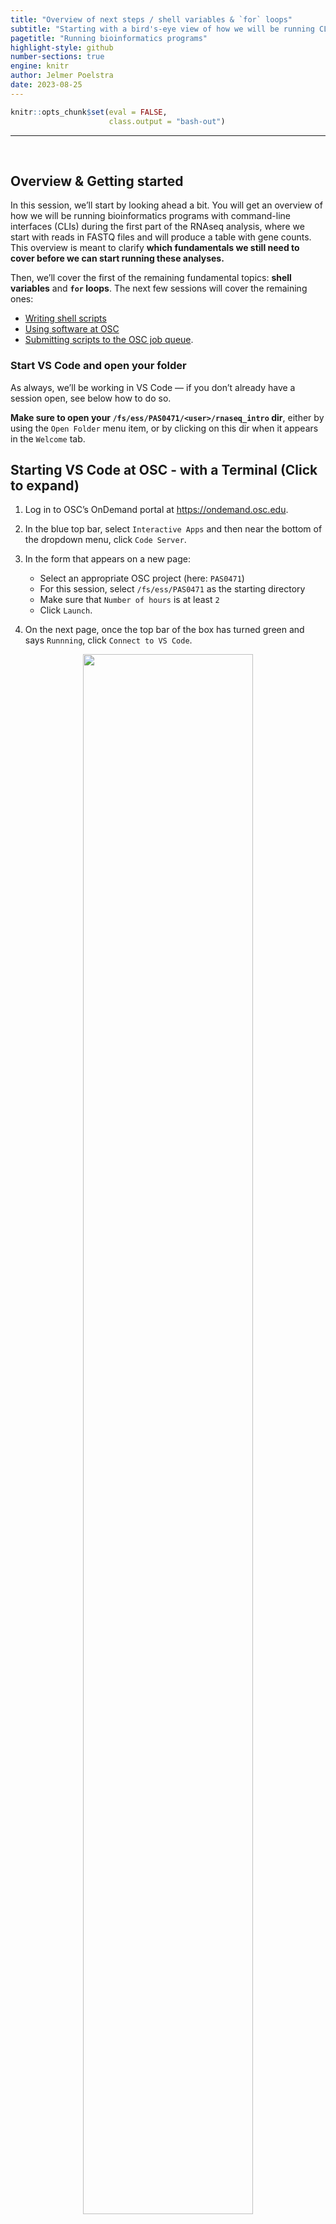 ```yaml
---
title: "Overview of next steps / shell variables & `for` loops"
subtitle: "Starting with a bird's-eye view of how we will be running CLI bioinformatics programs"
pagetitle: "Running bioinformatics programs"
highlight-style: github
number-sections: true
engine: knitr
author: Jelmer Poelstra
date: 2023-08-25
---
```


```r
knitr::opts_chunk$set(eval = FALSE,
                      class.output = "bash-out")
```

-------

<br>

## Overview & Getting started

In this session, we'll start by looking ahead a bit.
You will get an overview of how we will be running bioinformatics programs with
command-line interfaces (CLIs) during the first part of the RNAseq analysis,
where we start with reads in FASTQ files and will produce a table with gene counts.
This overview is meant to clarify
**which fundamentals we still need to cover before we can start running these analyses.**

Then, we'll cover the first of the remaining fundamental topics:
**shell variables** and **`for` loops**.
The next few sessions will cover the remaining ones:

- [Writing shell scripts](./A07_scripts.qmd)
- [Using software at OSC](./A08_software.qmd)
- [Submitting scripts to the OSC job queue](./A09_slurm.qmd).

### Start VS Code and open your folder {-}

As always, we'll be working in VS Code &mdash;
if you don't already have a session open, see below how to do so.

**Make sure to open your `/fs/ess/PAS0471/<user>/rnaseq_intro` dir**,
either by using the `Open Folder` menu item,
or by clicking on this dir when it appears in the `Welcome` tab.

:::{.callout-tip collapse="true"}
## Starting VS Code at OSC - with a Terminal (Click to expand)
1. Log in to OSC's OnDemand portal at <https://ondemand.osc.edu>.

2. In the blue top bar, select `Interactive Apps`
   and then near the bottom of the dropdown menu, click `Code Server`.

3. In the form that appears on a new page:
   - Select an appropriate OSC project (here: `PAS0471`)
   - For this session, select `/fs/ess/PAS0471` as the starting directory
   - Make sure that `Number of hours` is at least `2`
   - Click `Launch`.

4. On the next page, once the top bar of the box has turned green
   and says `Runnning`, click `Connect to VS Code`.

<figure><p align="center"><img src=img/osc-code-launch_ed.png width="80%"></p></figure>

5. Open a Terminal by clicking
   &nbsp; {{< fa bars >}} &nbsp; => `Terminal` => `New Terminal`.
   (Or use one of the keyboard shortcuts:
   <kbd>Ctrl</kbd>+<kbd>\`</kbd> (backtick) or
   <kbd>Ctrl</kbd>+<kbd>Shift</kbd>+<kbd>C</kbd>.)

6. In the `Welcome` tab under `Recent`,
   you should see your `/fs/ess/PAS0471/<user>/rnaseq_intro` dir listed:
   click on that to open it.
   Alternatively, use
   &nbsp; {{< fa bars >}} &nbsp; => &nbsp; `File` &nbsp; => &nbsp; `Open Folder`
   to open that dir in VS Code.
:::

:::{.callout-warning collapse="true"}
#### Don't have your own dir with the data? (Click to expand)
If you missed the last session, or deleted your `rnaseq_intro` dir entirely,
run these commands to get a (fresh) copy of all files you should have so far:

```bash
mkdir -p /fs/ess/PAS0471/$USER/rnaseq_intro
cp -r /fs/ess/PAS0471/demo/202307_rnaseq /fs/ess/PAS0471/$USER/rnaseq_intro
```

And if you do have an `rnaseq_intro` dir,
but you want to start over because you moved or removed some of the files
while practicing, then delete the dir before your run the commands above:

```bash
rm -r /fs/ess/PAS0471/$USER/rnaseq_intro
```

You should have at least the following files in this dir:

```.bash-out
/fs/ess/PAS0471/demo/202307_rnaseq
├── data
│   └── fastq
│       ├── ASPC1_A178V_R1.fastq.gz
│       ├── ASPC1_A178V_R2.fastq.gz
│       ├── ASPC1_G31V_R1.fastq.gz
│       ├── ASPC1_G31V_R2.fastq.gz
│       ├── md5sums.txt
│       ├── Miapaca2_A178V_R1.fastq.gz
│       ├── Miapaca2_A178V_R2.fastq.gz
│       ├── Miapaca2_G31V_R1.fastq.gz
│       └── Miapaca2_G31V_R2.fastq.gz
├── metadata
│   └── meta.tsv
└── README.md
│   └── ref
│       ├── GCF_000001405.40.fna
│       ├── GCF_000001405.40.gtf
```
:::

<br>

## Running CLI bioinformatics programs at OSC: an overview

As pointed out earlier,
bioinformatics software (programs) that we use to analyze genomic data are
typically run from the command line.
That is, they have a "command-line interface" (*CLI*) rather than a
"graphical user interface" (*GUI*),
and are run using commands that are structurally very similar to how we've
been using basic Unix shell commands.

Here, we'll use the program _FastQC_ as an example,
which performs quality control (QC) on a FASTQ file, 
and is often the very first step when analyzing a newly sequenced genomics dataset.

### Running a CLI program interactively

When we run a bioinformatics program at OSC,
we'll always have to first make the program available to us.
We will cover that in more in detail in the session [Software at OSC](A08_software.qmd)
&mdash; but here is how you can do this for _FastQC_:

```bash
# Load the OSC "module" for FastQC, so we can use this program
module load fastqc
```

Next, we could run _FastQC_ for one of our FASTQ files as follows:

```bash
# First create the output dir
mkdir -p results/fastqc

# Tell FastQC about the output dir with --outdir, and pass the file name as an argument
fastqc --outdir results/fastqc data/fastq/ASPC1_A178V_R1.fastq.gz
```
```.bash-out
Started analysis of ASPC1_A178V_R1.fastq.gz
Approx 5% complete for ASPC1_A178V_R1.fastq.gz
Approx 10% complete for ASPC1_A178V_R1.fastq.gz
Approx 15% complete for ASPC1_A178V_R1.fastq.gz
# [...truncated]
Approx 95% complete for ASPC1_A178V_R1.fastq.gz
Approx 100% complete for ASPC1_A178V_R1.fastq.gz
Analysis complete for ASPC1_A178V_R1.fastq.gz
```
```bash
ls -lh results/fastqc
```
```.bash-out
total 736K
-rw-r--r-- 1 jelmer PAS0471 266K Aug 15 10:39 ASPC1_A178V_R1_fastqc.html
-rw-r--r-- 1 jelmer PAS0471 456K Aug 15 10:39 ASPC1_A178V_R1_fastqc.zip
```

That seems to have worked!
We have two output files,
including an HTML file that contains figures with all the results.

So should we simply repeat this for all our FASTQ files?
I.e., we could run the `fastqc` command 8 times,
each time passing a different input file as the argument.
That seems a bit tedious,
and remember that the full dataset contains even more files...

::: {.callout-note}
For completeness' sake, I should mention that it is in fact possible
to pass multiple files as argument to `fastqc`.
If we did that, we'd only need to run _FastQC_ once,
and would not need the approach shown below, where we use a loop.

However, using a loop is a very general approach,
and is necessary for the many programs that can only run one FASTQ file or one
sample at a time.
When using a supercomputer like OSC,
this is also by far the most time-efficient approach,
because it allows each sample/file to be processed in parallel rather than
consecutively.
:::

### Looping over input files

We can avoid having to type a very similar command a whole bunch of times
by using a **loop**.

Further down on this page,
we will learn all about [`for` loops](#for-loops).
Here, we'll again just see a quick example,
and it is not yet important to understand the details of the code below,
which will "loop over" all FASTQ files in the `data/fastq` dir,
and run _FastQC_ for one file at a time:

```bash
for fastq_file in data/fastq/*fastq.gz; do
    fastqc --outdir results/fastqc "$fastq_file"
done
```
```.bash-out
Started analysis of ASPC1_A178V_R1.fastq.gz
Approx 5% complete for ASPC1_A178V_R1.fastq.gz
# [...]
Started analysis of ASPC1_A178V_R2.fastq.gz
Approx 5% complete for ASPC1_A178V_R2.fastq.gz
# [...]
Started analysis of ASPC1_G31V_R1.fastq.gz
Approx 5% complete for ASPC1_G31V_R1.fastq.gz
# [...]
# [Output for all remaining files follows...]
```

That's a lot better than repeating a similar line of codes many times &mdash;
and the loop would be exactly the same regardless of whether we had
8 or 200 FASTQ files!

However, recall that our full dataset also has _much larger_ files.
A _FastQC_ run on one of these will take several minutes,
so our loop might take a while to finish
(and it gets worse,
as some of the other programs we'll run later take much longer than this).
Most of all, when we run the program interactively and consecutively like this,
we would not make use of the supercomputer's strengths at all:
this is basically like running it on our own laptop,
since each _FastQC_ run happens consecutively.

### Running the program with a shell script

What we should do instead is to submit a separate compute job for each _FastQC_ run,
and these can then all run in parallel (i.e., at the same time)
on different OSC compute nodes.
Making the switch from interactively running _FastQC_
to submitting each run as a compute job
will involve _two steps_:

1. Putting the code to run _FastQC_ **inside a shell script**
2. **Submitting** that shell script to the OSC compute job queue with `sbatch`
   (rather than directly _running_ it)

We will cover the basics of shell scripts in the
[session on shell scripts](./A07_scripts.qmd) &mdash;
for now, you just need to know that these scripts are small text files 
(with the extension `.sh`) that basically contain the same kind of shell code
we've been running interactively, with some added bells and whistles.

If for now we just assume we had created such a script,
we can modify our loop as follows to run _FastQC_ through a script,
instead of including the command to run the program directly in the loop:

```bash
# Don't run this - meant as an example only (you don't have this script yet)
for fastq_file in data/fastq/*fastq.gz; do
    bash scripts/fastqc.sh "$fastq_file"
done
```
```.bash-out
Started analysis of ASPC1_A178V_R1.fastq.gz
Approx 5% complete for ASPC1_A178V_R1.fastq.gz
# [...]
Started analysis of ASPC1_A178V_R2.fastq.gz
Approx 5% complete for ASPC1_A178V_R2.fastq.gz
# [...]
Started analysis of ASPC1_G31V_R1.fastq.gz
Approx 5% complete for ASPC1_G31V_R1.fastq.gz
# [...]
# [Output for all remaining files follows...]
```

However,
**running that loop would still make _FastQC_ run _sequentially_**
on the node that we are at,
instead of in parallel on different compute nodes.
With the script, we've set ourselves up to be able to submit batch jobs,
but running the script in itself does not change much yet.

### Submitting the script to the job scheduler (many times)

To run our script in parallel,
we will use the `sbatch` command,
which will submit the script to the Slurm job scheduler in every iteration of
the loop (i.e., as many times as we have input files):

```bash
# Don't run this - meant as an example only (you don't have this script yet)
for fastq_file in data/fastq/*fastq.gz; do
    sbatch --account=PAS0471 scripts/fastqc.sh "$fastq_file"
done
```
```.bash-out
Submitted batch job 23510054
Submitted batch job 23510055
# [Output truncated...]
```

We will learn about `sbatch` and associated commands,
as well as the different options you can use to specify the resources you want to
request (how much time, how many cores, etc),
in the [session on Slurm compute jobs](./A09_slurm.qmd).

### Summarizing what we need to learn about

- **`for` loops and variables**  
  **`for` loops** will allow you to repeat operations &mdash;
  specifically, we will later use them to submit many scripts at the same time,
  one per input file or sample.
  Using **variables** will allow you to run scripts flexibly,
  with different input files and settings; they are also used in loops.
  _We'll talk about these in the sections below._

- **Making software available**  
  At OSC, a bunch of bioinformatics programs are installed system-wide,
  but they still need to be "loaded" via `module load`.
  This collection of programs is unfortunately not comprehensive and we also
  need another approach, as we'll see in the
  [session Software at OSC](./A08_software.qmd).

- **Writing shell scripts**  
  Putting the code to run individual bioinformatics programs inside small shell
  scripts will allow us to submit them to Slurm job scheduler.
  Using scripts is more generally useful for e.g. long-running commands or programs,
  and is a good way to keep your code organized and clear.
  We'll talk about [shell scripts in the next session](./A07_scripts.qmd).

- **Submitting scripts to the Slurm job scheduler**  
  Submitting scripts as Slurm batch jobs at OSC allows us, for example,
  to run the same analysis for different samples simultaneously.
  We'll see this in more detail in the [session on Slurm jobs](./A09_slurm.qmd). 

<br>

## Variables

In programming, we use **variables** for things that:

  - We refer to repeatedly and/or
  - Are subject to change.

These tend to be _settings_ like the paths to input and output files,
and parameter values for programs.
Using variables makes it easier to change such settings.
We also need to understand variables to _work with loops and scripts_.

### Assigning and referencing variables

**To _assign_ a value to a variable in Bash** (in short: to assign a variable),
use the syntax `variable=value`:

```bash
# Assign the value "beach" to the variable "location":
location=beach

# Assign the value "200" to the variable "nlines":
nlines=200
```

:::{.callout-warning}
## There can be no spaces around the equals sign (`=`)!
:::

**To _reference_ a variable** (i.e., to access its value),
you need to put a dollar sign `$` in front of its name.
As before with the environment variable `$HOME`,
we'll use the `echo` command to review the values that our variables contain:

```bash
echo $location
```
```.bash-out
beach
```

```bash
echo $nlines
```
```.bash-out
200
```

Conveniently, we can use variables in lots of contexts,
**as if we had directly typed their _values_**:

```bash
input_file=data/fastq/ASPC1_A178V_R1.fastq.gz
ls -lh $input_file 
```
```.bash-out
-rw-r--r-- 1 jelmer PAS0471 4.1M Aug  1 18:05 data/fastq/ASPC1_A178V_R1.fastq.gz
```

::: {.callout-note}
#### Rules and tips for naming variables

Variable names:

- **Can** contain letters, numbers, and underscores
- **Cannot** contain spaces, periods, or other special symbols
- **Cannot start** with a number

Try to make your variable names descriptive,
like `$input_file` and `$ls_options` above, as opposed to say `$x` and `$bla`.

There are multiple ways of distinguishing words in the absence of spaces,
such as `$inputFile` and `$input_file`:
I prefer the latter, which is called "snake case", and I always use lowercase.

:::

<br>

### Quoting variables

Above, we learned that a variable name cannot contain spaces.
But what happens if our variable's _value_ contains spaces?
First off, when we try to **assign** the variable without using quotes,
we get an error:

```bash
today=Thu, Aug 18
```
``` .bash-out
Aug: command not found
```

:::{.callout-caution collapse="true"}
## Why do you think we got this error?

The shell tried to assign everything up to the first space (i.e., `Thu,`)
to `today`.
After that, since we used a space,
it assumed the next word (`Aug`) was something else:
specifically, it interpreted that as a command.
:::

But it works when we quote (with _double_ quotes, `"..."`)
the entire string that makes up the value:

```bash
today="Thu, Aug 18"
echo $today
```
```.bash-out
Thu, Aug 18
```

----

Now, let's try to **reference** this variable in another context.
For example, we can try make a new file with today's date:

```bash
cd sandbox

touch README_$today.txt
ls
```
```.bash-out
# The output should include the following files:
18.txt  
Aug  
README_Thu,
```

:::{.callout-caution collapse="true"}
#### What went wrong _here_?
Again, the shell split the value of `$today` in 3 parts separated by a space
(this is called "field splitting"): as a result, three files were created.
:::

Like with assignment,
our problems can be avoided by **quoting a variable** when we reference it.
This tells the shell it shouldn't perform "field splitting" on the variable's value;
put another way, it takes aways the special meaning of the space as a _separator_
in the variable's value:

```bash
touch README_"$today".txt

ls -1
```
```.bash-out
# The output should include the following file:
README_Thu, Aug 18.txt
```

**It is good practice to quote variables** when you reference them:
it never hurts, and avoids unexpected surprises.

:::{.callout-note collapse="true"}
#### Where does a variable name end? (Click to expand)
Another issue we can run into when we don't quote variables
is that we can't explicitly define where a variable name ends
within a longer string of text:

```bash
echo README_$today_final.txt
```
```.bash-out
README_.txt
```

:::{.callout-caution collapse="true"}
## What went wrong here? (Hint: check the coloring highlighting above)

- Following a `$`, the shell will stop interpreting characters as being part
  of the variable name only when it encounters a character that cannot be
  part of a variable name, such as a space or a period.

- Since variable names _can_ contain underscores, it will look for the variable
  `$today_final`, which does not exist.
  
- Importantly, the shell **does not error out** when you reference a
  non-existing variable -- it basically ignores it,
  such that `README_$today_final.txt` becomes `README_.txt`,
  as if we hadn't referenced any variable.
:::

Quoting solves this issue, too:

```bash
echo README_"$today"_final.txt
```
```.bash-out
README_Thu, Aug 18_final.txt
```
:::

:::{.callout-note collapse="true"}
## Quoting as "escaping" special meaning & and double vs. single quotes (Click to expand)

By double-quoting a variable,
we are essentially escaping (or "turning off")
the default special meaning of the _space as a separator_,
and are asking the shell to interpret it as a _literal space_.

Similarly, double quotes will escape other "special characters",
such as shell wildcards. Compare:

```bash
echo *     # This will echo/list all files in the current working dir (!)
```
```.bash-out
18.txt Aug README_Thu, README_Thu, Aug 18.txt
```

```bash
echo "*"   # This will simply print the "*" character 
```
```.bash-out
*
```

However, as we saw above,
double quotes **not** turn off the special meaning of `$`
(which is to denote a string as a variable):

```bash
echo "$today"      # Double quotes do not escape the special meaning of $
```
```.bash-out
Thu, Aug 18
```

...but **_single quotes_** will:

```bash
echo '$today'     # Single quotes do escape the special meaning of $
```
```.bash-out
$today
```
:::

<br>

## For loops

Loops are a universal element of programming languages,
and are used to repeat operations,
such as when you want to run the same script or command for multiple files.

Here, we'll only cover the **most common type of loop: the `for` loop.**
These _iterate_ over a collection, such as a list of files:
that is,
they allow you to perform one or more actions for each element in the collection,
one element at a time.

### `for` loop syntax and mechanics

Let's see a first example,
where our "collection" is just a very short list of numbers (`1`, `2`, and `3`):

```bash
for a_number in 1 2 3; do
    echo "In this iteration of the loop, the number is $a_number"
    echo "--------"
done
```

The **indented lines** between `do` and `done` contain the code that is being executed
as many times as there are items in the collection:
in this case 3 times, as you can tell from the output above.

On the first and last, unindented lines,
`for` loops contain the following mandatory keywords:

| Keyword | Purpose	                            |
|---------|-------------------------------------|
| `for`	  | After `for`, we set the **variable name** (an arbitrary name, whatever we choose)
| `in`	  | After `in`, we specify the **collection** we are looping over	
| `do`	  | After `do`, we have one ore more lines specifying what to do with each item	
| `done`  | Tells the shell we are done with the loop 

:::{.callout-note collapse="true"}
## A semicolon `;` (as used before `do`) separates two commands on a single line (Click to expand)

A semicolon separates two commands written on a single line --
for instance, instead of:

```bash
mkdir results
cd results
```

...you could equivalently type:

```bash
mkdir results; cd results
```

The `;` in the `for` loop syntax has the same function, and as such,
an alternative way to format a `for` loop is:

```bash
for a_number in 1 2 3
do
    echo "In this iteration of the loop, the number is $a_number"
done
```

But that's one line longer and a bit awkwardly asymmetric.
:::

<br>

----

Here are two key things to understand about `for` loops:

First, in each iteration of the loop, one element in the collection
**is being assigned to the variable** specified after `for`.
In the example above, we used `a_number` as the variable name,
so that variable contained `1` when the loop ran for the first time,
`2` when it ran for the second time,
and `3` when it ran for the third and last time.

This variable continues to exist outside of the loop,
and will have the last value that was assigned to it in the loop:

```bash
echo $a_number
```
::: {.bash-out}
3
:::

Second, **the loop runs sequentially for each item in the collection**,
and will run exactly as many times as there are items in the collection.

The following example, where we let the computer sleep for 1 second
before printing the date and time with the `date` command,
demonstrates that the loop is being executed sequentially.
When you run it, you should notice a slight pause after the output of each
iterations, and you can see that the output of `date` differs by one second
each time:

```bash
for a_number in 1 2 3; do
    echo "In this iteration of the loop, the number is $a_number"
    date              # Print the date and time
    echo "--------"
    sleep 1           # Let the computer sleep for 1 second
done
```
```.bash-out
In this iteration of the loop, the number is 1  
Tue Aug 15 13:30:16 EDT 2023  
--------  
In this iteration of the loop, the number is 2  
Tue Aug 15 13:30:17 EDT 2023  
--------  
In this iteration of the loop, the number is 3  
Tue Aug 15 13:30:18 EDT 2023  
```

:::{.exercise}
### On Your Own: A simple loop {-}

Create a loop that will print:

```.bash-out
morel is an Ohio mushroom  
destroying_angel is an Ohio mushroom  
eyelash_cup is an Ohio mushroom
```

:::{.callout-tip collapse="true"}
## Hints (Click to expand)

- Just like we looped over 3 numbers above (`1`, `2`, and `3`),
  you want to loop over the three mushroom names,
  `morel`, `destroying_angel`, and `eyelash_cup`.

- Notice that when we specify the collection "manually",
  like we did above with numbers, the elements are simply separated by a space.
:::

:::{.callout-tip collapse="true"}
## Solution (Click to expand)

```bash
for mushroom in morel destroying_angel eyelash_cup; do
    echo "$mushroom is an Ohio mushroom"
done
```

:::
:::

<br>

### Looping over files with globbing

In practice, it is rare to manually list the collection of items we want to
loop over,
like we did above with the numbers 1-3 and a few types of mushroom in the
exercise.

Instead, we commonly **loop over files** directly using _globbing_: 

```bash
cd /fs/ess/PAS0471/$USER/rnaseq_intro

for fastq_file in data/fastq/*fastq.gz; do
    echo "Now processing FASTQ file $fastq_file..."
    # [Code to analyze the FASTQ file...]
done
```
```.bash-out
Now processing FASTQ file data/fastq/ASPC1_A178V_R1.fastq.gz...
Now processing FASTQ file data/fastq/ASPC1_A178V_R2.fastq.gz...
Now processing FASTQ file data/fastq/ASPC1_G31V_R1.fastq.gz...
Now processing FASTQ file data/fastq/ASPC1_G31V_R2.fastq.gz...
Now processing FASTQ file data/fastq/Miapaca2_A178V_R1.fastq.gz...
Now processing FASTQ file data/fastq/Miapaca2_A178V_R2.fastq.gz...
Now processing FASTQ file data/fastq/Miapaca2_G31V_R1.fastq.gz...
Now processing FASTQ file data/fastq/Miapaca2_G31V_R2.fastq.gz...
```

**This technique is extremely useful**.
Take a moment to realize that we're not doing a separate `ls` and storing
the results:
as mentioned before, a globbing pattern directly selects files.

If needed,
you can use your globbing / wild card skills to narrow down the file selection:

- Perhaps we only want to select R1 files (forward reads): 

  ```bash
  for fastq_file in data/raw/*_R1.fastq.gz; do
      # [Some file processing...]
  done
  ```

- Or our FASTQ files are tucked away in sample-specific folders:

  ```bash
  # With default shell settings, '**' will traverse one dir level
  # E.g., files are in 'results/trim/sampleA/', 'results/trim/sampleB/', etc. 
  for fastq_file in results/trim/**/*_R1.fastq.gz; do
      # [Some file processing...]
  done
  ```

<br>

## At-home reading: Command substitution

If you want to store the result of a command in a variable,
you can use a construct called "**command substitution**"
by wrapping the command inside `$()`.

Let's see an example.
As you know, the `date` command will print the current date and time:

```bash
date
```

If we try to store the date in a variable directly, it doesn't work:
the literal string "date" is stored, not the output of the command:

```bash
today=date
echo "$today"
```

That's why we need command substitution with `$()`:

```bash
today=$(date)
echo "$today"
```

----

One practical example of this is that you might want to automatically 
include the current date in a file name.
First, note that we can use `date +%F` to print the date in `YYYY-MM-DD` format,
and omit the time:

```bash
date +%F
```

Let's use that in a command substitution &mdash; but a bit differently than before:
we use the command substitution `$(date +%F)` _directly_ in our
`touch` command, rather than first assigning it to a variable:

```bash
cd sandbox

# Create a file with our $today variable:
touch README_"$(date +%F)".txt

ls
```
```.bash-out
# Output should include a file like this (the actual date will vary, of course!):
README_2023-08-15.txt
```

Among many other uses,
command substitution is handy when you want your script to report some results,
or when a next step in the script depends on a previous result.
We'll come across it a few times in our shell scripts later on.

:::{.exercise}
### On Your Own: Command substitution {-}

Say we wanted to store and report the number of lines in a file,
which can be a good QC measure for FASTQ and other genomic data files.

`wc -l` gets you the number of lines,
and you can use a trick to omit the filename:

```bash
cd /fs/ess/PAS0471/$USER/rnaseq_intro

zcat data/fastq/ASPC1_A178V_R1.fastq.gz | wc -l
```
```.bash-out
400000
```

**Use command substitution to store the output of the last command in a variable,**
**and then use an `echo` command to print:**

```bash-out
The file has 30387 lines
```

:::{.callout-tip collapse="true"}
## Solution

```bash
nlines=$(zcat data/fastq/ASPC1_A178V_R1.fastq.gz | wc -l)
echo "The file $nlines lines"
```
```.bash-out
The file 400000 lines
```

**Note:** You don't have to quote variables _inside_ a quoted `echo` call,
since it's, well, already quoted.
If you _also_ quote the variables, you will in fact _unquote_ it,
although that shouldn't pose a problem inside echo statements.

:::
:::
